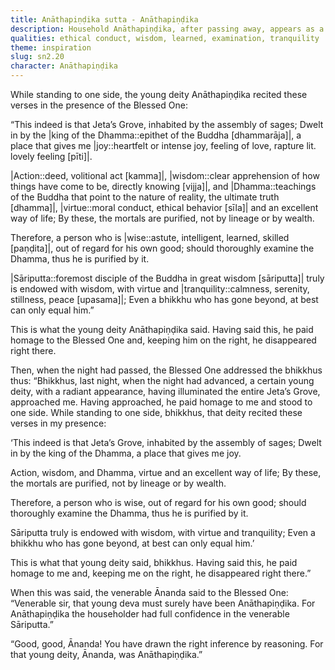 ```yaml
---
title: Anāthapiṇḍika sutta - Anāthapiṇḍika
description: Household Anāthapiṇḍika, after passing away, appears as a young deity and recites verses to the Buddha on the value of thoroughly examining the Dhamma.
qualities: ethical conduct, wisdom, learned, examination, tranquility
theme: inspiration
slug: sn2.20
character: Anāthapiṇḍika
---
```


While standing to one side, the young deity Anāthapiṇḍika recited these verses in the presence of the Blessed One:

“This indeed is that Jeta’s Grove,
inhabited by the assembly of sages;
Dwelt in by the |king of the Dhamma::epithet of the Buddha [dhammarāja]|,
a place that gives me |joy::heartfelt or intense joy, feeling of love, rapture lit. lovely feeling [pīti]|.

|Action::deed, volitional act [kamma]|, |wisdom::clear apprehension of how things have come to be, directly knowing [vijja]|, and |Dhamma::teachings of the Buddha that point to the nature of reality, the ultimate truth [dhamma]|,
|virtue::moral conduct, ethical behavior [sīla]| and an excellent way of life;
By these, the mortals are purified,
not by lineage or by wealth.

Therefore, a person who is |wise::astute, intelligent, learned, skilled [paṇḍita]|,
out of regard for his own good;
should thoroughly examine the Dhamma,
thus he is purified by it.

|Sāriputta::foremost disciple of the Buddha in great wisdom [sāriputta]| truly is endowed with wisdom,
with virtue and |tranquility::calmness, serenity, stillness, peace [upasama]|;
Even a bhikkhu who has gone beyond,
at best can only equal him.”

This is what the young deity Anāthapiṇḍika said. Having said this, he paid homage to the Blessed One and, keeping him on the right, he disappeared right there.

Then, when the night had passed, the Blessed One addressed the bhikkhus thus: “Bhikkhus, last night, when the night had advanced, a certain young deity, with a radiant appearance, having illuminated the entire Jeta’s Grove, approached me. Having approached, he paid homage to me and stood to one side. While standing to one side, bhikkhus, that deity recited these verses in my presence:

‘This indeed is that Jeta’s Grove,
inhabited by the assembly of sages;
Dwelt in by the king of the Dhamma,
a place that gives me joy.

Action, wisdom, and Dhamma,
virtue and an excellent way of life;
By these, the mortals are purified,
not by lineage or by wealth.

Therefore, a person who is wise,
out of regard for his own good;
should thoroughly examine the Dhamma,
thus he is purified by it.

Sāriputta truly is endowed with wisdom,
with virtue and tranquility;
Even a bhikkhu who has gone beyond,
at best can only equal him.’

This is what that young deity said, bhikkhus. Having said this, he paid homage to me and, keeping me on the right, he disappeared right there.”

When this was said, the venerable Ānanda said to the Blessed One: “Venerable sir, that young deva must surely have been Anāthapiṇḍika. For Anāthapiṇḍika the householder had full confidence in the venerable Sāriputta.”

“Good, good, Ānanda! You have drawn the right inference by reasoning. For that young deity, Ānanda, was Anāthapiṇḍika.”